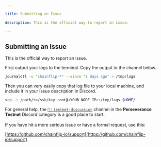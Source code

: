 ```yaml
---

title: Submitting an Issue

description: This is the official way to report an issue.

---
```


## Submitting an Issue

This is the official way to report an issue.

First output your logs to the terminal. Copy the output to the channel below.

```bash copy
journalctl -u "chainflip-*" --since "2 days ago" > /tmp/logs
```

Then you can very easily copy that log file to your local machine, and include it in your issue description in Discord.

```bash copy
scp -i /path/to/ssh/key root@<YOUR NODE IP>:/tmp/logs $HOME/
```

For general help, the [`🧪︱testnet-discussion`](https://discord.com/channels/824147014140952596/1025410114875834408) channel in the **Perseverance Testnet** Discord category is a good place to start.\
\
If you have hit a more serious issue or have a formal request, use this:

[https://github.com/chainflip-io/support](https://github.com/chainflip-io/support)
